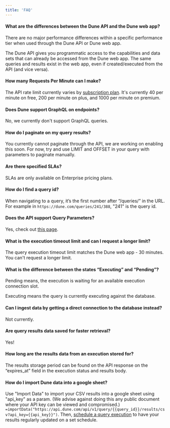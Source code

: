 ```yaml
---
title: 'FAQ'
---
```


#### What are the differences between the Dune API and the Dune web app?

There are no major performance differences within a specific performance tier when used through the Dune API or Dune web app.

The Dune API gives you programmatic access to the capabilities and data sets that can already be accessed from the Dune web app. The same queries and results exist in the web app, even if created/executed from the API (and vice versa).

#### How many Requests Per Minute can I make?

The API rate limit currently varies by [subscription plan](https://dune.com/pricing). It's currently 40 per minute on free, 200 per minute on plus, and 1000 per minute on premium.

#### Does Dune support GraphQL on endpoints?

No, we currently don't support GraphQL queries.

#### How do I paginate on my query results?

You currently cannot paginate through the API, we are working on enabling this soon. For now, try and use LIMIT and OFFSET in your query with parameters to paginate manually.

#### Are there specified SLAs?

SLAs are only available on Enterprise pricing plans.

#### How do I find a query id?

When navigating to a query, it’s the first number after “/queries/” in the URL. For example in `https://dune.com/queries/241/388`, "241" is the query id.

#### Does the API support Query Parameters?

Yes, check out [this page](../queries/endpoint/query-object).

#### What is the execution timeout limit and can I request a longer limit?

The query execution timeout limit matches the Dune web app - 30 minutes. You can't request a longer limit.

#### What is the difference between the states “Executing” and “Pending”?

Pending means, the execution is waiting for an available execution connection slot.

Executing means the query is currently executing against the database.

#### Can I ingest data by getting a direct connection to the database instead?
    
Not currently. 

#### Are query results data saved for faster retrieval?
    
Yes!

#### How long are the results data from an execution stored for?
    
The results storage period can be found on the API response on the “expires_at” field in the execution status and results body.

#### How do I import Dune data into a google sheet? 

Use "Import Data" to import your CSV results into a google sheet using "api_key" as a param. (We advise against doing this any public document where your API key can be viewed and compromised.)
`=importData("https://api.dune.com/api/v1/query/{{query_id}}/results/csv?api_key={{api_key}}")`. Then, [schedule a query execution](https://dune.com/docs/app/query-editor/query-scheduler/?h=scheduling) to have your results regularly updated on a set schedule.
